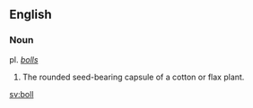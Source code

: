 == English ==
=== Noun ===
pl. ''[[bolls]]''

# The rounded seed-bearing capsule of a cotton or flax plant.

[[sv:boll]]